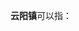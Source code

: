 '''云阳镇'''可以指：
{{PRC admin/disambig|32/11/81/112/000|41/13/21/102/000|50/02/35/135/000|61/04/23/102/000}}
{{disambig|cat=三字中国镇名消歧义}}